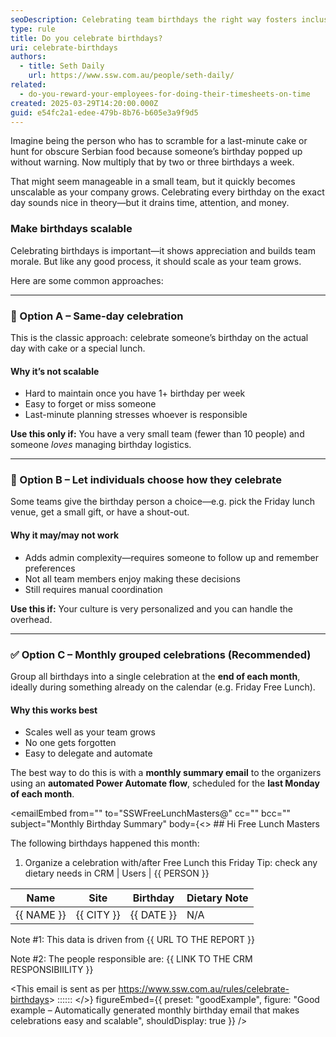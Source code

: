 ```yaml
---
seoDescription: Celebrating team birthdays the right way fosters inclusion and motivation – but not all birthday gestures are equal.
type: rule
title: Do you celebrate birthdays?
uri: celebrate-birthdays
authors:
  - title: Seth Daily
    url: https://www.ssw.com.au/people/seth-daily/
related:
  - do-you-reward-your-employees-for-doing-their-timesheets-on-time
created: 2025-03-29T14:20:00.000Z
guid: e54fc2a1-edee-479b-8b76-b605e3a9f9d5
---
```


Imagine being the person who has to scramble for a last-minute cake or hunt for obscure Serbian food because someone’s birthday popped up without warning. Now multiply that by two or three birthdays a week.

That might seem manageable in a small team, but it quickly becomes unscalable as your company grows. Celebrating every birthday on the exact day sounds nice in theory—but it drains time, attention, and money.
### Make birthdays scalable

Celebrating birthdays is important—it shows appreciation and builds team morale. But like any good process, it should scale as your team grows.

Here are some common approaches:

---

### 🎂 Option A – Same-day celebration

This is the classic approach: celebrate someone’s birthday on the actual day with cake or a special lunch.

#### Why it’s not scalable

* Hard to maintain once you have 1+ birthday per week
* Easy to forget or miss someone
* Last-minute planning stresses whoever is responsible

**Use this only if:**
You have a very small team (fewer than 10 people) and someone *loves* managing birthday logistics.

---

### 🎁 Option B – Let individuals choose how they celebrate

Some teams give the birthday person a choice—e.g. pick the Friday lunch venue, get a small gift, or have a shout-out.

#### Why it may/may not work

* Adds admin complexity—requires someone to follow up and remember preferences
* Not all team members enjoy making these decisions
* Still requires manual coordination

**Use this if:**
Your culture is very personalized and you can handle the overhead.

---

### ✅ Option C – Monthly grouped celebrations (Recommended)

Group all birthdays into a single celebration at the **end of each month**, ideally during something already on the calendar (e.g. Friday Free Lunch).

#### Why this works best

* Scales well as your team grows
* No one gets forgotten
* Easy to delegate and automate

The best way to do this is with a **monthly summary email** to the organizers using an **automated Power Automate flow**, scheduled for the **last Monday of each month**.

<emailEmbed
  from=""
  to="SSWFreeLunchMasters@"
  cc=""
  bcc=""
  subject="Monthly Birthday Summary"
  body={<>
    ## Hi Free Lunch Masters

The following birthdays happened this month:

1. Organize a celebration with/after Free Lunch this Friday
Tip: check any dietary needs in CRM | Users | &#123;&#123; PERSON &#125;&#125;

| Name           | Site       | Birthday   | Dietary Note  |
|----------------|------------|------------|---------------|
| &#123;&#123; NAME &#125;&#125;     | &#123;&#123; CITY &#125;&#125; | &#123;&#123; DATE &#125;&#125; | N/A           |

Note #1: This data is driven from &#123;&#123; URL TO THE REPORT &#125;&#125;

Note #2: The people responsible are: &#123;&#123; LINK TO THE CRM RESPONSIBIILITY &#125;&#125;

<This email is sent as per <https://www.ssw.com.au/rules/celebrate-birthdays>>
::::::
  </>}
  figureEmbed={{
    preset: "goodExample",
    figure: "Good example – Automatically generated monthly birthday email that makes celebrations easy and scalable",
    shouldDisplay: true
  }}
/>